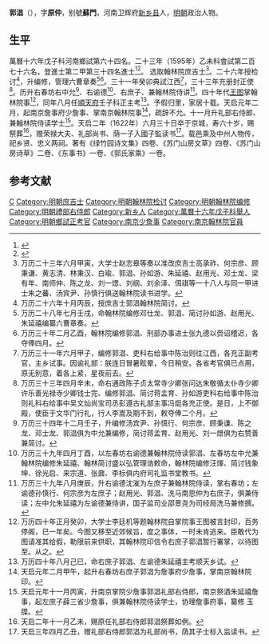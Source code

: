 {{明清人物信息框
| 姓名 = 郭淐
| 原名 =
| 圖片名稱= 郭淐.jpg
| 圖片大小 = 220px
| 圖片說明 = 《明郭忠節公聯吟雅集圖》之郭淐像，明人繪<br>[[河南|河南]][[新鄉市|新鄉]]孝思堂郭氏祠堂藏
| 最高職務 = 礼部右侍郎兼翰林院侍读学士
| 國家 = 大明
| 爵位 =
| 籍貫 = 河南新乡县
| 族裔 =
| 字號 = 字原仲，號蘇門
| 諡號 =
| 出生日期 = 嘉靖四十二年（1563年）六月廿五日
| 出生地點 = 河南新乡县
| 逝世日期 = 天启二年（1622年）六月三十日
| 逝世地點 = 京师
| 墓葬 =
| 配偶 =
| 親屬 =
| 出身 =
* 萬曆十六年戊子科河南鄉試舉人
* 萬曆二十三年乙未科進士出身
| 經歷 =
| 著作 =  
*《绿竹园诗文集》四卷
}}
'''郭淐'''（{{bd|1563年||1622年|catIdx=G}}），字'''原仲'''，别號'''蘇門'''，河南卫辉府[[新乡县|新乡县]]人，[[明朝|明朝]]政治人物。
 
== 生平 ==
萬曆十六年戊子科河南鄉試第六十四名。二十三年（1595年）乙未科會試第二百七十六名，登進士第二甲第三十四名進士<ref>{{Cite book|title=《皇明贡举考》卷五|last=（明）[[张朝瑞|张朝瑞]]|first=|publisher=《续修四库全书》史部第828册|year=|isbn=|location=|pages=}}</ref><ref>{{Cite book|title=贡举志五种 上|last=鲁小俊，江俊伟著|first=|publisher=武汉：武汉大学出版社|year=2009|isbn=978-7-307-07043-1|location=|pages=}}</ref>。
选取翰林院庶吉士<ref>万历二十三年六月甲寅，大学士赵志皋等奏以准改庶吉士高承祚、何宗彦、顾秉谦、黄志清、林秉汉、白瑜、郭淐、孙如游、朱延禧、赵用光、邓士龙、梁有年、南师仲、陈之龙、刘一燝、刘纲、刘余泽、佴祺等一十八人与同一甲进士朱之蕃、汤宾尹、孙慎行俱送翰林院读书进学。</ref>。二十六年授检讨<ref>万历二十六年十月丙辰，授庶吉士郭淐翰林院简讨。</ref>，升编修，管理六曹章奏<ref>万历二十八年七月壬戌，命翰林院编修邓仕龙、郭淐、简讨孙如游、赵用光、朱延禧编纂六曹章奏。</ref><ref>万历三十年二月乙酉，翰林院编修郭淐、刑部办事进士张九德以赍诏稽迟，各夺俸四月。</ref>。三十一年癸卯典試江西<ref>万历三十一年六月甲子，编修郭淐、吏科右给事中陈治则往江西，各充正副考官，主乡试事。因谕礼部：朕连日冒暑眩晕，今日稍安。各省考官俱已点用，原无别意，着各上紧，星夜前去。</ref>，三十三年充册封正使<ref>万历三十三年四月辛未，命右通政陈子贞太常寺少卿张问达朱敬循太仆寺少卿许乐善光禄寺少卿钱士完、编修郭淐、简讨蒋孟育、孙如游吏科右给事中陈治则礼科右给事中吴文灿尚宝司丞彭遵古礼部主事冯烶各充正使。是日，上不御殿，使臣于文华门行礼，行人李嵩及期不到，敕夺俸二个月。</ref>。历升右春坊右中允<ref>万历三十四年十二月壬子，升编修汤宾尹、孙慎行、何宗彦、顾秉谦、陈之龙、邓士龙、郭淐俱为中允兼编修，简讨蒋孟育、赵用光、刘一燝俱为右赞善兼简讨。</ref>、右谕德<ref>万历三十九年四月丁酉，以左春坊右谕德兼翰林院侍读郭淐、左春坊左中允兼翰林院编修朱延禧、翰林简讨盛以弘管理诰敕命，翰林院编修汪煇、简讨钱象坤、徐光启、来宗道、张鼐、李标俱内府司礼监书堂教书。</ref>、右庶子、兼翰林院侍讲<ref>万历三十九年八月庚辰，升右谕德沈漼为左庶子兼翰林院侍读，掌右春坊；左谕德孙慎行、何宗彦为左庶子；赵用光、郭淐、洗马南思仲为右庶子，俱兼侍读；左中允朱延禧为左谕德兼侍讲，国子监司业邵景尧为司经局洗马兼修撰。</ref>。四十年代[[王图|王图]]掌翰林院事<ref>万历四十年正月癸卯，大学士李廷机等题翰林院自掌院事王图被言封印，百务停阁，已一年矣。今图又移至近郊候旨，度之事体，一时未肯逃来。臣敢代为图请准其给假，勒限前来供职，其翰林院印信令右庶子郭淐暂行署掌，以待图至。从之。</ref>，同年八月任[[順天府|順天府]]壬子科正主考<ref>万历四十年八月己巳，命右庶子郭淐、左谕德朱延禧主考顺天乡试。</ref>。予假归里，家居十载。天启元年二月，起南京詹事府少詹事、掌南京翰林院事<ref>天启元年二月甲午，起升右春坊右庶子郭淐为詹事府少詹事，掌南京翰林院印。</ref>，疏辞不允。十一月升礼部右侍郎、兼翰林院侍读学士<ref>天启元年十一月丙寅，升南京掌院少詹事郭淐礼部右侍郎，南京祭酒朱延禧詹事，起左庶子薛三省少詹事，俱兼翰林院侍读学士，协理詹事府事，纂修 玉牒。</ref>。天启二年（1622年）六月三十日卒于京城，寿六十岁，赐祭葬<ref>天启二年十一月乙未，赐原任礼部右侍郎郭淐祭葬如例。</ref>，赠荣禄大夫、礼部尚书、荫一子入國子監读书<ref>天启三年四月乙丑，赠礼部右侍郎郭淐为礼部尚书，荫其子士标入监读书。</ref>。载邑乘及中州人物传，祀乡贤、忠义两祠。著有《绿竹园诗文集》四卷、《苏门山房文草》四卷、《苏门山房诗草》二卷、《东事书》一卷、《郭氏家乘》一卷。
 
==参考文献==
{{reflist}}
 
{{萬曆二十三年乙未科殿試金榜}}
{{DEFAULTSORT:Gou郭}}
[[Category:郭姓|C]]
[[Category:明朝庶吉士|Category:明朝庶吉士]]
[[Category:明朝翰林院检讨|Category:明朝翰林院检讨]]
[[Category:明朝翰林院编修|Category:明朝翰林院编修]]
[[Category:明朝禮部右侍郎|Category:明朝禮部右侍郎]]
[[Category:新乡人|Category:新乡人]]
[[Category:萬曆十六年戊子科舉人|Category:萬曆十六年戊子科舉人]]
[[Category:明朝鄉試正考官|Category:明朝鄉試正考官]]
[[Category:南京少詹事|Category:南京少詹事]]
[[Category:南京翰林院官員|Category:南京翰林院官員]]